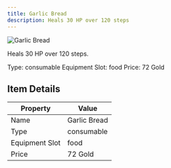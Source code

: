```yaml
---
title: Garlic Bread
description: Heals 30 HP over 120 steps
---
```


<div className="flex items-start gap-6 mb-8">
  <div className="flex-shrink-0">
    <img src="/assets/resources/cooking/garlicbread.png" alt="Garlic Bread" className="w-24 h-24 border rounded-lg" />
  </div>
  <div className="flex-1">
    <div className="space-y-2">
      <p className="text-lg text-muted-foreground">Heals 30 HP over 120 steps.</p>
      <div className="flex flex-wrap gap-4 text-sm">
        <span className="px-2 py-1 bg-green-100 dark:bg-green-900 rounded-md">
          Type: consumable
        </span>
        <span className="px-2 py-1 bg-purple-100 dark:bg-purple-900 rounded-md">
          Equipment Slot: food
        </span>
        <span className="px-2 py-1 bg-yellow-100 dark:bg-yellow-900 rounded-md">
          Price: 72 Gold
        </span>
      </div>
    </div>
  </div>
</div>

## Item Details
| Property | Value |
|----------|-------|
| Name | Garlic Bread |
| Type | consumable |
| Equipment Slot | food |
| Price | 72 Gold |

